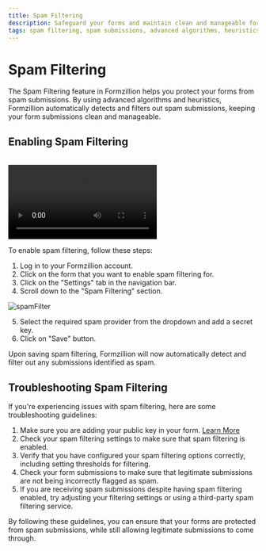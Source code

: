 ```yaml
---
title: Spam Filtering
description: Safeguard your forms and maintain clean and manageable form submissions with Formzillion's Spam Filtering feature. Formzillion utilizes sophisticated algorithms and heuristics to automatically detect and filter out spam submissions, ensuring the integrity of your data. With this powerful tool, you can confidently rely on Formzillion to protect your forms from unwanted spam, allowing you to focus on important submissions and streamline your workflow. Experience the peace of mind that comes with effective spam filtering by choosing Formzillion for your form management needs.
tags: spam filtering, spam submissions, advanced algorithms, heuristics, automatic detection, filters, clean submissions, manageable submissions, docs, forms, submission, automate, backend, opensource, integrations, formzillion
---
```


# Spam Filtering

The Spam Filtering feature in Formzillion helps you protect your forms from spam submissions. By using advanced algorithms and heuristics, Formzillion automatically detects and filters out spam submissions, keeping your form submissions clean and manageable.

## Enabling Spam Filtering

<br />
<video controls>
  <source src="/videos/spam-filter.mp4" type="video/mp4" />
</video>

To enable spam filtering, follow these steps:

1. Log in to your Formzillion account.
2. Click on the form that you want to enable spam filtering for.
3. Click on the "Settings" tab in the navigation bar.
4. Scroll down to the "Spam Filtering" section.

![spamFilter](/screenshots/spam-filter.png)

5. Select the required spam provider from the dropdown and add a secret key.
6. Click on "Save" button.

Upon saving spam filtering, Formzillion will now automatically detect and filter out any submissions identified as spam.

## Troubleshooting Spam Filtering

If you're experiencing issues with spam filtering, here are some troubleshooting guidelines:

1. Make sure you are adding your public key in your form. [Learn More](/setup/spam-protection)
2. Check your spam filtering settings to make sure that spam filtering is enabled.
3. Verify that you have configured your spam filtering options correctly, including setting thresholds for filtering.
4. Check your form submissions to make sure that legitimate submissions are not being incorrectly flagged as spam.
5. If you are receiving spam submissions despite having spam filtering enabled, try adjusting your filtering settings or using a third-party spam filtering service.

By following these guidelines, you can ensure that your forms are protected from spam submissions, while still allowing legitimate submissions to come through.
